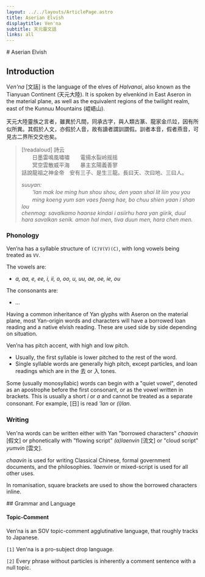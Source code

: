 ```yaml
---
layout: ../../layouts/ArticlePage.astro
title: Aserian Elvish 
displaytitle: Ven'na
subtitle: 天元靈文話
links: all
---
```


<ColourBand>
# Aserian Elvish
</ColourBand>

<CBox>

## Introduction

<Drop>V</Drop>_en'na_ \[文話\] is the language of the elves of _Halvanai_, also known as the Tianyuan Continent (天元大陸). It is spoken by elvenkind in East Aseron in the material plane, as well as the equivalent regions of the twilight realm, east of the Kunnuu Mountains (崐峿山).

天元大陸靈族之言者，雖異於凡間，同承古字，與人類古篆、龍家金爪竝，因有所似所異。其假於人文，亦假於人音，故有讀者謂訓謂假。訓者本音，假者燕音，可見古二界所交交也矣。

> [!readaloud]
> 詩云    
> 　　日墨雷鳴風嘯嘯　　電揚水裂岭摇摇    
> 　　冥空雲散威平海　　暴主玄陽義善寥    
> 話說龍祖之神金帝　安有三子、是生三龍。長曰天、次曰地、三曰人。
> 
> _suuyan:_    
> 　　_'lan mak loe ming hun shou shou, den yaan shai lit liin you you_    
> 　　_ming koeng yum san vaes faeng hae, bo chuu shien yaan i shan lou_    
> _chenmag: savalkamo haanse <Sc>kindai</Sc> i <Sc>asiir</Sc>hu hara yan giirik, duul hara savalkan senik. amon hal men, tiva duun men, hara chen men._


### Phonology

Ven’na has a syllable structure of `(C)V(V)(C)`, with long vowels being treated as `VV`.

The vowels are:
- *a, aa, e, ee, i, ii, o, oo, u, uu, ae, oe, ie, ou*

The consonants are:
- *...*

Having a common inheritance of Yan glyphs with Aseron on the material plane, most Yan-origin words and characters will have a borrowed loan reading and a native elvish reading. These are used side by side depending on situation.

Ven’na has pitch accent, with high and low
pitch. 
- Usually, the first syllable is lower pitched to the rest of the word. 
- Single syllable words are generally high pitch, except particles, and loan readings which are in the 去 or 入 tones. 

Some (usually monosyllabic) words can begin with a "quiet vowel", denoted as an apostrophe before the first consonant, or as the vowel written in brackets. This is usually a short _i_ or _a_ and cannot be treated as a separate consonant. For example, [日] is read _'lan_ or _(i)lan_.

### Writing 

Ven'na words can be written either with Yan "borrowed characters" _chaavin_ [假文] or phonetically with "flowing script" _(a)laenvin_ [流文] or "cloud script" _yumvin_ [雲文]. 

_chaavin_ is used for writing Classical Chinese,
formal government documents, and the
philosophies. _'laenvin_ or mixed-script is used for all other uses.

In romanisation, square brackets are used to show the borrowed characters inline.

</CBox>

<ColourBand>
## Grammar and Language
</ColourBand>

<CBox>

#### Topic-Comment

Ven’na is an SOV topic-comment agglutinative
language, that roughly tracks to Japanese.

`[1]` Ven'na is a pro-subject drop language.  

`[2]` Every phrase without particles is inherently a comment sentence with a null topic.





</CBox>
